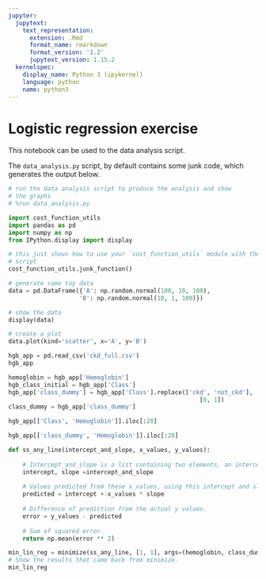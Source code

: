 ```yaml
---
jupyter:
  jupytext:
    text_representation:
      extension: .Rmd
      format_name: rmarkdown
      format_version: '1.2'
      jupytext_version: 1.15.2
  kernelspec:
    display_name: Python 3 (ipykernel)
    language: python
    name: python3
---
```


# Logistic regression exercise

This notebook can be used to the data analysis script.

The `data_analysis.py` script, by default contains some junk code, which generates the output below.

```python
# run the data analysis script to produce the analysis and show
# the graphs
# %run data_analysis.py
```

```python
import cost_function_utils
import pandas as pd
import numpy as np
from IPython.display import display

# this just shows how to use your `cost_function_utils` module with the current
# script
cost_function_utils.junk_function()

# generate some toy data
data = pd.DataFrame({'A': np.random.normal(100, 10, 100),
                    'B': np.random.normal(10, 1, 100)})

# show the data
display(data)

# create a plot
data.plot(kind='scatter', x='A', y='B')
```

```python
hgb_app = pd.read_csv('ckd_full.csv')
hgb_app
```

```python
hemoglobin = hgb_app['Hemoglobin']
hgb_class_initial = hgb_app['Class']
hgb_app['class_dummy'] = hgb_app['Class'].replace(['ckd', 'not_ckd'],
                                                      [0, 1])
class_dummy = hgb_app['class_dummy']
```

```python
hgb_app[['Class', 'Hemoglobin']].iloc[:20]
```

```python
hgb_app[['class_dummy', 'Hemoglobin']].iloc[:20]
```

```python
def ss_any_line(intercept_and_slope, x_values, y_values):
    
    # Intercept_and_slope is a list containing two elements, an intercept and a slope.
    intercept, slope =intercept_and_slope
    
    # Values predicted from these x_values, using this intercept and slope.
    predicted = intercept + x_values * slope
    
    # Difference of prediction from the actual y values.
    error = y_values - predicted
    
    # Sum of squared error.
    return np.mean(error ** 2)
```

```python
min_lin_reg = minimize(ss_any_line, [1, 1], args=(hemoglobin, class_dummy))
# Show the results that came back from minimize.
min_lin_reg
```

```python

```
